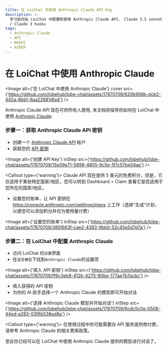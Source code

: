 ```yaml
---
title: 在 LoiChat 中使用 Anthropic Claude API Key
description: >-
  学习如何在 LoiChat 中配置和使用 Anthropic Claude API， Claude 3.5 sonnet / Claude 3 Opus
  / Claude 3 haiku
tags:
  - Anthropic Claude
  - API
  - WebUI
  - AI助手
---
```


# 在 LoiChat 中使用 Anthropic Claude

<Image
  alt={'在 LoiChat 中使用 Anthropic Claude'}
  cover
  src={'https://github.com/lobehub/lobe-chat/assets/17870709/620b956b-dcb2-442a-8bb1-9aa22681dfa4'}
/>

Anthropic Claude API 现在可供所有人使用, 本文档将指导你如何在 LoiChat 中使用 [Anthropic Claude](https://www.anthropic.com/api):

<Steps>

### 步骤一：获取 Anthropic Claude API 密钥

- 创建一个 [Anthropic Claude API](https://www.anthropic.com/api) 帐户
- 获取您的 [API 密钥](https://console.anthropic.com/settings/keys)

<Image
  alt={'创建 API Key'}
  inStep
  src={'https://github.com/lobehub/lobe-chat/assets/17870709/15e09e71-5899-4805-9c5e-1f7c57be04ae'}
/>

<Callout type={'warning'}>
  Claude API 现在提供 5 美元的免费积分，但是，它仅适用于某些特定国家/地区，您可以转到 Dashboard >
  Claim 查看它是否适用于您所在的国家/地区。
</Callout>

- 设置您的账单，让 API 密钥在 https://console.anthropic.com/settings/plans 上工作（选择“生成”计划，以便您可以添加积分并仅为使用量付费）

<Image
  alt={'设置您的账单'}
  inStep
  src={'https://github.com/lobehub/lobe-chat/assets/17870709/385f663f-cae2-4383-9bb0-52c45e5d7d7a'}
/>

### 步骤二：在 LoiChat 中配置 Anthropic Claude

- 访问 LoiChat 的`设置`界面
- 在`语言模型`下找到`Anthropic Claude`的设置项

<Image
  alt={'填入 API 密钥'}
  inStep
  src={'https://github.com/lobehub/lobe-chat/assets/17870709/ff9c3eb8-412b-4275-80be-177ae7b7acbc'}
/>

- 填入获得的 API 密钥
- 为你的 AI 助手选择一个 Anthropic Claude 的模型即可开始对话

<Image
  alt={'选择 Anthropic Claude 模型并开始对话'}
  inStep
  src={'https://github.com/lobehub/lobe-chat/assets/17870709/6cdc5c0e-0508-44ed-a283-03f6b538ed8a'}
/>

<Callout type={'warning'}>
  在使用过程中你可能需要向 API 服务提供商付费，请参考 Anthropic Claude 的相关费用政策。
</Callout>

</Steps>

至此你已经可以在 LoiChat 中使用 Anthropic Claude 提供的模型进行对话了。
